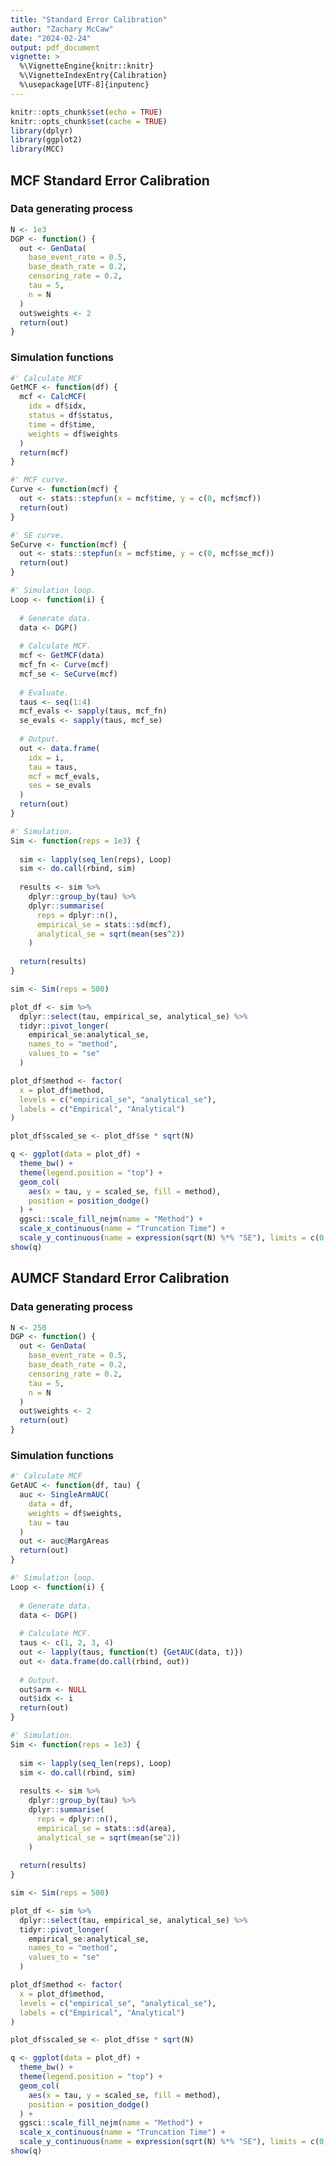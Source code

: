 ```yaml
---
title: "Standard Error Calibration"
author: "Zachary McCaw"
date: "2024-02-24"
output: pdf_document
vignette: >
  %\VignetteEngine{knitr::knitr}
  %\VignetteIndexEntry{Calibration}
  %\usepackage[UTF-8]{inputenc}
---
```


```r
knitr::opts_chunk$set(echo = TRUE)
knitr::opts_chunk$set(cache = TRUE)
library(dplyr)
library(ggplot2)
library(MCC)
```

## MCF Standard Error Calibration

### Data generating process
```r
N <- 1e3
DGP <- function() {
  out <- GenData(
    base_event_rate = 0.5,
    base_death_rate = 0.2,
    censoring_rate = 0.2,
    tau = 5,
    n = N
  )
  out$weights <- 2
  return(out)
}
```

### Simulation functions
```r
#' Calculate MCF
GetMCF <- function(df) {
  mcf <- CalcMCF(
    idx = df$idx,
    status = df$status,
    time = df$time,
    weights = df$weights
  )
  return(mcf)
}

#' MCF curve.
Curve <- function(mcf) {
  out <- stats::stepfun(x = mcf$time, y = c(0, mcf$mcf))
  return(out)
}

#' SE curve.
SeCurve <- function(mcf) {
  out <- stats::stepfun(x = mcf$time, y = c(0, mcf$se_mcf))
  return(out)
}

#' Simulation loop.
Loop <- function(i) {
  
  # Generate data.
  data <- DGP()
  
  # Calculate MCF.
  mcf <- GetMCF(data)
  mcf_fn <- Curve(mcf)
  mcf_se <- SeCurve(mcf)  
  
  # Evaluate.
  taus <- seq(1:4)
  mcf_evals <- sapply(taus, mcf_fn)
  se_evals <- sapply(taus, mcf_se)
  
  # Output.
  out <- data.frame(
    idx = i,
    tau = taus,
    mcf = mcf_evals,
    ses = se_evals
  )
  return(out)
}

#' Simulation.
Sim <- function(reps = 1e3) {
  
  sim <- lapply(seq_len(reps), Loop)
  sim <- do.call(rbind, sim)
  
  results <- sim %>%
    dplyr::group_by(tau) %>%
    dplyr::summarise(
      reps = dplyr::n(),
      empirical_se = stats::sd(mcf),
      analytical_se = sqrt(mean(ses^2))
    )
  
  return(results)
}

```

```r
sim <- Sim(reps = 500)
```

```r
plot_df <- sim %>%
  dplyr::select(tau, empirical_se, analytical_se) %>%
  tidyr::pivot_longer(
    empirical_se:analytical_se,
    names_to = "method",
    values_to = "se"
  )

plot_df$method <- factor(
  x = plot_df$method, 
  levels = c("empirical_se", "analytical_se"),
  labels = c("Empirical", "Analytical")
)

plot_df$scaled_se <- plot_df$se * sqrt(N)

q <- ggplot(data = plot_df) + 
  theme_bw() + 
  theme(legend.position = "top") + 
  geom_col(
    aes(x = tau, y = scaled_se, fill = method),
    position = position_dodge()
  ) + 
  ggsci::scale_fill_nejm(name = "Method") + 
  scale_x_continuous(name = "Truncation Time") + 
  scale_y_continuous(name = expression(sqrt(N) %*% "SE"), limits = c(0, 4.0))
show(q)
```
## AUMCF Standard Error Calibration

### Data generating process
```r
N <- 250
DGP <- function() {
  out <- GenData(
    base_event_rate = 0.5,
    base_death_rate = 0.2,
    censoring_rate = 0.2,
    tau = 5,
    n = N
  )
  out$weights <- 2
  return(out)
}
```

### Simulation functions
```r
#' Calculate MCF
GetAUC <- function(df, tau) {
  auc <- SingleArmAUC(
    data = df,
    weights = df$weights,
    tau = tau
  )
  out <- auc@MargAreas
  return(out)
}

#' Simulation loop.
Loop <- function(i) {
  
  # Generate data.
  data <- DGP()
  
  # Calculate MCF.
  taus <- c(1, 2, 3, 4)
  out <- lapply(taus, function(t) {GetAUC(data, t)})
  out <- data.frame(do.call(rbind, out))
  
  # Output.
  out$arm <- NULL
  out$idx <- i
  return(out)
}

#' Simulation.
Sim <- function(reps = 1e3) {
  
  sim <- lapply(seq_len(reps), Loop)
  sim <- do.call(rbind, sim)
  
  results <- sim %>%
    dplyr::group_by(tau) %>%
    dplyr::summarise(
      reps = dplyr::n(),
      empirical_se = stats::sd(area),
      analytical_se = sqrt(mean(se^2))
    )
  
  return(results)
}

```

```r
sim <- Sim(reps = 500)
```

```r
plot_df <- sim %>%
  dplyr::select(tau, empirical_se, analytical_se) %>%
  tidyr::pivot_longer(
    empirical_se:analytical_se,
    names_to = "method",
    values_to = "se"
  )

plot_df$method <- factor(
  x = plot_df$method, 
  levels = c("empirical_se", "analytical_se"),
  labels = c("Empirical", "Analytical")
)

plot_df$scaled_se <- plot_df$se * sqrt(N)

q <- ggplot(data = plot_df) + 
  theme_bw() + 
  theme(legend.position = "top") + 
  geom_col(
    aes(x = tau, y = scaled_se, fill = method),
    position = position_dodge()
  ) + 
  ggsci::scale_fill_nejm(name = "Method") + 
  scale_x_continuous(name = "Truncation Time") + 
  scale_y_continuous(name = expression(sqrt(N) %*% "SE"), limits = c(0, 8.0))
show(q)
```

